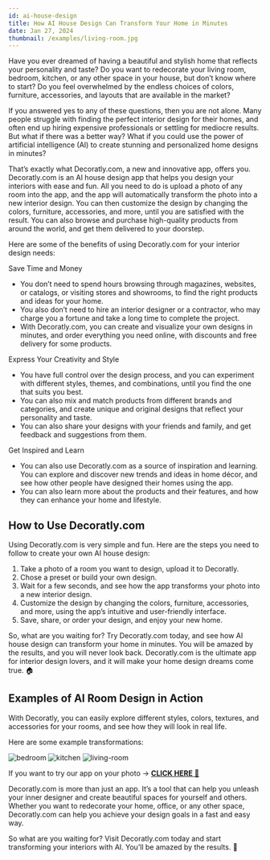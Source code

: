 ```yaml
---
id: ai-house-design
title: How AI House Design Can Transform Your Home in Minutes
date: Jan 27, 2024
thumbnail: /examples/living-room.jpg
---
```


Have you ever dreamed of having a beautiful and stylish home that reflects your personality and taste? Do you want to redecorate your living room, bedroom, kitchen, or any other space in your house, but don’t know where to start? Do you feel overwhelmed by the endless choices of colors, furniture, accessories, and layouts that are available in the market?

If you answered yes to any of these questions, then you are not alone. Many people struggle with finding the perfect interior design for their homes, and often end up hiring expensive professionals or settling for mediocre results. But what if there was a better way? What if you could use the power of artificial intelligence (AI) to create stunning and personalized home designs in minutes?

That’s exactly what Decoratly.com, a new and innovative app, offers you. Decoratly.com is an AI house design app that helps you design your interiors with ease and fun. All you need to do is upload a photo of any room into the app, and the app will automatically transform the photo into a new interior design. You can then customize the design by changing the colors, furniture, accessories, and more, until you are satisfied with the result. You can also browse and purchase high-quality products from around the world, and get them delivered to your doorstep.

Here are some of the benefits of using Decoratly.com for your interior design needs:

Save Time and Money

- You don’t need to spend hours browsing through magazines, websites, or catalogs, or visiting stores and showrooms, to find the right products and ideas for your home.
- You also don’t need to hire an interior designer or a contractor, who may charge you a fortune and take a long time to complete the project.
- With Decoratly.com, you can create and visualize your own designs in minutes, and order everything you need online, with discounts and free delivery for some products.

Express Your Creativity and Style

- You have full control over the design process, and you can experiment with different styles, themes, and combinations, until you find the one that suits you best.
- You can also mix and match products from different brands and categories, and create unique and original designs that reflect your personality and taste.
- You can also share your designs with your friends and family, and get feedback and suggestions from them.

Get Inspired and Learn

- You can also use Decoratly.com as a source of inspiration and learning. You can explore and discover new trends and ideas in home décor, and see how other people have designed their homes using the app.
- You can also learn more about the products and their features, and how they can enhance your home and lifestyle.

## How to Use Decoratly.com

Using Decoratly.com is very simple and fun. Here are the steps you need to follow to create your own AI house design:

1. Take a photo of a room you want to design, upload it to Decoratly.
2. Chose a preset or build your own design.
3. Wait for a few seconds, and see how the app transforms your photo into a new interior design.
4. Customize the design by changing the colors, furniture, accessories, and more, using the app’s intuitive and user-friendly interface.
5. Save, share, or order your design, and enjoy your new home.

So, what are you waiting for? Try Decoratly.com today, and see how AI house design can transform your home in minutes. You will be amazed by the results, and you will never look back. Decoratly.com is the ultimate app for interior design lovers, and it will make your home design dreams come true. 🏠

## Examples of AI Room Design in Action

With Decoratly, you can easily explore different styles, colors, textures, and accessories for your rooms, and see how they will look in real life.

Here are some example transformations:

![bedroom](/examples/bedroom.jpg)
![kitchen](/examples/kitchen.jpg)
![living-room](/examples/bedroom.jpg)

If you want to try our app on your photo → [**CLICK HERE** 🏡](https://www.decoratly.com)

Decoratly.com is more than just an app. It’s a tool that can help you unleash your inner designer and create beautiful spaces for yourself and others. Whether you want to redecorate your home, office, or any other space, Decoratly.com can help you achieve your design goals in a fast and easy way.

So what are you waiting for? Visit Decoratly.com today and start transforming your interiors with AI. You’ll be amazed by the results. 🙌
